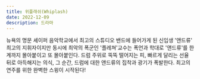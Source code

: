 ```yaml
---
title: 위플래쉬(Whiplash)
date: 2022-12-09
description: 드라마
---
```


뉴욕의 명문 셰이퍼 음악학교에서 최고의 스튜디오 밴드에 들어가게 된 신입생 '앤드류' 최고의 지휘자이지만 동시에 최악의 폭군인 '플레쳐'교수는 폭언과 학대로 '앤드류'를 한계까지 몰아붙이고 또 몰아붙인다. 드럼 주위로 뚝뚝 떨어지는 피, 빠르게 달리는 선율 뒤로 아득해지는 의식, 그 순간, 드럼에 대한 앤드류의 집착과 광기가 폭발한다. 최고의 연주를 위한 완벽한 스윙이 시작된다!
